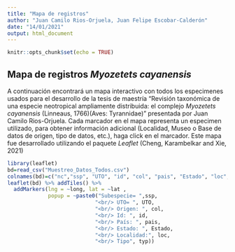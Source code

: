 ```yaml
---
title: "Mapa de registros"
author: "Juan Camilo Rios-Orjuela, Juan Felipe Escobar-Calderón"
date: "14/01/2021"
output: html_document
---
```


```r
knitr::opts_chunk$set(echo = TRUE)
```

## Mapa de registros *Myozetets cayanensis*

A continuación encontrará un mapa interactivo con todos los  especimenes usados para el desarrollo de la tesis de maestría "Revisión taxonómica de una especie neotropical ampliamente distribuida: el complejo *Myozetets cayanensis* (Linneaus, 1766)(Aves: Tyrannidae)" presentada por Juan Camilo Rios-Orjuela. Cada marcador en el mapa representa un especimen  utilizado, para obtener información adicional (Localidad, Museo o Base de datos de origen, tipo de datos, etc.), haga click en el marcador. Este mapa fue desarrollado utilizando el paquete *Leaflet* (Cheng, Karambelkar  and Xie, 2021)
```r
library(leaflet)
bd=read_csv("Muestreo_Datos_Todos.csv")
colnames(bd)=c("nc","ssp", "UTO", "id", "col", "pais", "Estado", "loc", "lat", "long", "typ")
leaflet(bd) %>% addTiles() %>% 
  addMarkers(lng = ~long, lat = ~lat ,
             popup = ~paste0("Subespecie= ",ssp,
                            "<br/> UTO= ", UTO,
                            "<br/> Origen: ", col,
                            "<br/> Id: ", id,
                            "<br/> País: ", pais,
                            "<br/> Estado: ", Estado,
                            "<br/> Localidad:", loc,
                            "<br/> Tipo", typ))


```


